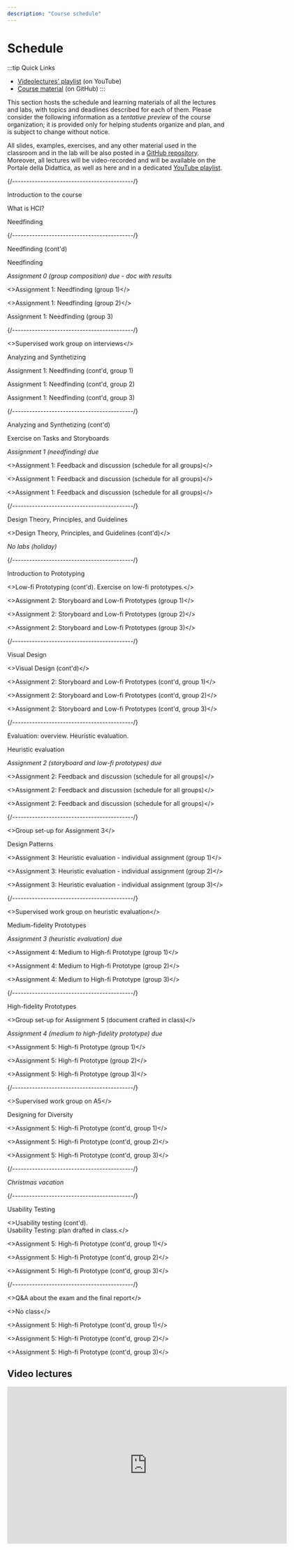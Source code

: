```yaml
---
description: "Course schedule"
---
```




# Schedule

:::tip Quick Links
* [Videolectures' playlist](https://www.youtube.com/playlist?list=PLs7DWGc_wmwRwGT5u9W9TKenphrJKtDss) (on YouTube)
* [Course material](https://github.com/polito-hci-2023/materials) (on GitHub)
:::

This section hosts the schedule and learning materials of all the lectures and labs, with topics and deadlines described for each of them. Please consider the following information as a _tentative preview_ of the course organization; it is provided only for helping students organize and plan, and is subject to change without notice.

All slides, examples, exercises, and any other material used in the classroom and in the lab will be also posted in a [GitHub repository](https://github.com/polito-hci-2023/materials). Moreover, all lectures will be video-recorded and will be available on the Portale della Didattica, as well as here and in a dedicated [YouTube playlist](https://www.youtube.com/playlist?list=PLs7DWGc_wmwRwGT5u9W9TKenphrJKtDss).

<LectureTable defaultTeacher="Luigi De Russis" defaultType="Lecture" showMaterial={false} language='EN'>

<LectureDivider topic='Week 01'/>{/*-------------------------------------------*/}

<LectureRow
    date="02/10/2023" time="14:30-16:00"
    video="https://youtu.be/S6_VuAk8taA"
    >
    <Link to="https://polito-hci-2023.github.io/materials/slides/00-intro.pdf" title="Course introduction slides in PDF">Introduction to the course</Link>
</LectureRow>

<LectureRow 
    date="03/10/2023" time="17:30-19:00"
    video="https://youtu.be/wWwFxNahoTA"
    >
    <Link to="https://polito-hci-2023.github.io/materials/slides/01-whatisHCI.pdf" title="Slides on introduction to HCI in PDF">What is HCI?</Link>
</LectureRow>

<LectureRow
    date="04/10/2023" time="13:00-14:30"
    video="https://youtu.be/9_OdwSfnElM"
    >
    <Link to="https://polito-hci-2023.github.io/materials/slides/02-needfinding.pdf" title="Needfinding slides in PDF">Needfinding</Link>
</LectureRow>

<LectureDivider topic='Week 02'/>{/*-------------------------------------------*/}

<LectureRow
    date="09/10/2023" time="14:30-16:00"
    video="https://youtu.be/wu4ASikBZZ8"
    >
    <span>Needfinding (cont'd)</span>
</LectureRow>

<LectureRow 
    date="10/10/2023" time="17:30-19:00" type="Exercise"
    video="https://youtu.be/uynZynu7EKE"
    >
    <Link to="https://polito-hci-2023.github.io/materials/slides/02b-needfinding-exercise.pdf" title="Exercise on needfinding">Needfinding</Link>
</LectureRow>

<LectureRow variant='success'
    date="10/10/2023" time="EOD" type="" teacher=""
    >
    <em>Assignment 0 (group composition) due - <Link to="https://docs.google.com/spreadsheets/d/1onS_mR75WWrs4NwDaIapE9KAfhRxd1jm8KXIem5h_nY" title="Groups-Themes match">doc with results</Link></em>
</LectureRow>

<LectureRow 
    date="11/10/2023" time="13:00-14:30" type="Lab" teacher="Alberto Monge Roffarello"
    >
    <><Link to="https://polito-hci-2023.github.io/materials/assignments/A1-needfinding.pdf" title="First assignment">Assignment 1: Needfinding</Link> (<Link to="https://docs.google.com/spreadsheets/d/1onS_mR75WWrs4NwDaIapE9KAfhRxd1jm8KXIem5h_nY" title="Groups-Themes match">group 1</Link>)</>
</LectureRow>

<LectureRow 
    date="11/10/2023" time="14:30-16:00" type="Lab" 
    >
    <><Link to="https://polito-hci-2023.github.io/materials/assignments/A1-needfinding.pdf" title="First assignment">Assignment 1: Needfinding</Link> (<Link to="https://docs.google.com/spreadsheets/d/1onS_mR75WWrs4NwDaIapE9KAfhRxd1jm8KXIem5h_nY" title="Groups-Themes match">group 2</Link>)</>
</LectureRow>

<LectureRow 
    date="11/10/2023" time="16:00-17:30" type="Lab" teacher="Tommaso Calò"
    ><Link to="https://polito-hci-2023.github.io/materials/assignments/A1-needfinding.pdf" title="First assignment">Assignment 1: Needfinding</Link> (<Link to="https://docs.google.com/spreadsheets/d/1onS_mR75WWrs4NwDaIapE9KAfhRxd1jm8KXIem5h_nY" title="Groups-Themes match">group 3</Link>)</LectureRow>

<LectureDivider topic='Week 03'/>{/*-------------------------------------------*/}

<LectureRow
    date="16/10/2023" time="14:30-16:00" type="Exercise"
    >
    <>Supervised work group on interviews</>
</LectureRow>

<LectureRow 
    date="17/10/2023" time="17:30-19:00"
    video="https://youtu.be/FAj3r1CTtkI"
    >
    <Link to="https://polito-hci-2023.github.io/materials/slides/03-analyzing.pdf" title="Task analysis, scenarios, and storyboards (PDF)">Analyzing and Synthetizing</Link>
</LectureRow>

<LectureRow 
    date="18/10/2023" time="13:00-14:30" type="Lab" teacher="Alberto Monge Roffarello"
    >Assignment 1: Needfinding (cont'd, group 1)</LectureRow>

<LectureRow 
    date="18/10/2023" time="14:30-16:00" type="Lab" teacher="Alberto Monge Roffarello"
    >Assignment 1: Needfinding (cont'd, group 2)</LectureRow>

<LectureRow 
    date="18/10/2023" time="16:00-17:30" type="Lab" teacher="Tommaso Calò"
    >Assignment 1: Needfinding (cont'd, group 3)</LectureRow>

<LectureDivider topic='Week 04'/>{/*-------------------------------------------*/}

<LectureRow
    date="23/10/2023" time="14:30-16:00"
    video="https://youtu.be/vpZgjmfiSPQ"
    >Analyzing and Synthetizing (cont'd)</LectureRow>

<LectureRow 
    date="24/10/2023" time="17:30-19:00" type="Exercise"
    video="https://youtu.be/OsPlTPsB2Oo"
    >
    <Link to="https://polito-hci-2023.github.io/materials/slides/03b-analyzing-exercise.pdf" title="Exercise on tasks and storyboards (PDF)">Exercise on Tasks and Storyboards</Link>
</LectureRow>

<LectureRow variant="success" date="24/10/2023" time="EOD" teacher="" type="">
    <em>Assignment 1 (needfinding) due</em>
</LectureRow>

<LectureRow 
    date="25/10/2023" time="13:00-14:30" type="Lab" teacher="All"
    >
    <>Assignment 1: Feedback and discussion (<Link to="https://docs.google.com/spreadsheets/d/1NngPG8eniNBA2pFE4qbOaYt1zSBjm6HF8UrwcEfHo_w" title="Schedule for the feedback session">schedule for all groups</Link>)</>
</LectureRow>

<LectureRow 
    date="25/10/2023" time="14:30-16:00" type="Lab" teacher="All"
    >
    <>Assignment 1: Feedback and discussion (<Link to="https://docs.google.com/spreadsheets/d/1NngPG8eniNBA2pFE4qbOaYt1zSBjm6HF8UrwcEfHo_w" title="Schedule for the feedback session">schedule for all groups</Link>)</>
</LectureRow>

<LectureRow 
    date="25/10/2023" time="16:00-17:30" type="Lab" teacher="All"
    >
    <>Assignment 1: Feedback and discussion (<Link to="https://docs.google.com/spreadsheets/d/1NngPG8eniNBA2pFE4qbOaYt1zSBjm6HF8UrwcEfHo_w" title="Schedule for the feedback session">schedule for all groups</Link>)</>
</LectureRow>

<LectureDivider topic='Week 05'/>{/*-------------------------------------------*/}

<LectureRow
    date="30/10/2023" time="14:30-16:00"
    video="https://youtu.be/q92i5Z-uiuI"
    >
    <Link to="https://polito-hci-2023.github.io/materials/slides/04-design-principles.pdf" title="Design theories, principles, and guidelines (PDF)">Design Theory, Principles, and Guidelines</Link>
</LectureRow>

<LectureRow 
    date="31/10/2023" time="17:30-19:00"
    video="https://youtu.be/X01UHPrYTAs"
    >
    <>Design Theory, Principles, and Guidelines (cont'd)</>
</LectureRow>

<LectureRow date="01/11/2023" variant="warning" type="" teacher=""
    >
    <em>No labs (holiday)</em>
</LectureRow>

<LectureDivider topic='Week 06'/>{/*-------------------------------------------*/}

<LectureRow
    date="06/11/2023" time="14:30-16:00"
    video="https://youtu.be/Fp8LKOxVI5s"
    >
    <Link to="https://polito-hci-2023.github.io/materials/slides/05-low-fi-prototypes.pdf" title="Prototyping">Introduction to Prototyping</Link>
</LectureRow>

<LectureRow 
    date="07/11/2023" time="17:30-19:00" type="Exercise"
    video="https://youtu.be/8ZqCF5ud4z4"
    >
    <>Low-fi Prototyping (cont'd). <Link to="https://polito-hci-2023.github.io/materials/slides/05b-low-fi-prototypes-exercise.pdf" title="Critique of low-fi prototypes">Exercise on low-fi prototypes</Link>.</>
</LectureRow>

<LectureRow 
    date="08/11/2023" time="13:00-14:30" type="Lab" teacher="Alberto Monge Roffarello"
    >
    <><Link to="https://polito-hci-2023.github.io/materials/assignments/A2-storyboard-paper-prototypes.pdf" title="Second assignment">Assignment 2: Storyboard and Low-fi Prototypes</Link> (group 1)</>
</LectureRow>

<LectureRow 
    date="08/11/2023" time="14:30-16:00" type="Lab" teacher="Luigi De Russis"
    >
    <><Link to="https://polito-hci-2023.github.io/materials/assignments/A2-storyboard-paper-prototypes.pdf" title="Second assignment">Assignment 2: Storyboard and Low-fi Prototypes</Link> (group 2)</>
</LectureRow>

<LectureRow 
    date="08/11/2023" time="16:00-17:30" type="Lab" teacher="Tommaso Calò"
    >
    <><Link to="https://polito-hci-2023.github.io/materials/assignments/A2-storyboard-paper-prototypes.pdf" title="Second assignment">Assignment 2: Storyboard and Low-fi Prototypes</Link> (group 3)</>
</LectureRow>

<LectureDivider topic='Week 07'/>{/*-------------------------------------------*/}

<LectureRow
    date="13/11/2023" time="14:30-16:00"
    video="https://youtu.be/R5C_xz_lZtA"
    >
    <Link to="https://polito-hci-2023.github.io/materials/slides/06-visualdesign.pdf" title="Visual design and navigation">Visual Design</Link>
</LectureRow>

<LectureRow 
    date="14/11/2023" time="17:30-19:00"
    video="https://youtu.be/JrBcXjsqmmo"
    >
    <>Visual Design (cont'd)</>
</LectureRow>

<LectureRow 
    date="15/11/2023" time="13:00-14:30" type="Lab" teacher="Alberto Monge Roffarello"
    >
    <>Assignment 2: Storyboard and Low-fi Prototypes (cont'd, group 1)</>
</LectureRow>

<LectureRow 
    date="15/11/2023" time="14:30-16:00" type="Lab" teacher="Luigi De Russis"
    >
    <>Assignment 2: Storyboard and Low-fi Prototypes (cont'd, group 2)</>
</LectureRow>

<LectureRow 
    date="15/11/2023" time="16:00-17:30" type="Lab" teacher="Tommaso Calò"
    >
    <>Assignment 2: Storyboard and Low-fi Prototypes (cont'd, group 3)</>
</LectureRow>

<LectureDivider topic='Week 08'/>{/*-------------------------------------------*/}

<LectureRow
    date="20/11/2023" time="14:30-16:00" 
    video="https://youtu.be/xQQ3f9DV5Lo"
    teacher="Alberto Monge Roffarello"
    >
    <Link to="https://polito-hci-2023.github.io/materials/slides/07-heuristic-evaluation.pdf" title="Evaluation: Introduction and Heuristics">Evaluation: overview. Heuristic evaluation.</Link>
</LectureRow>

<LectureRow 
    date="21/11/2023" time="17:30-19:00"
    video="https://youtu.be/PwfQyt2ASwo"
    type="Exercise" teacher="Alberto Monge Roffarello"
    >
    <Link to="https://polito-hci-2023.github.io/materials/slides/07b-heuristic-evaluation-exercise.pdf" title="Exercise on Heuristic Evaluation">Heuristic evaluation</Link>
</LectureRow>

<LectureRow variant="success" date="21/11/2023" time="EOD" teacher="" type="">
    <em>Assignment 2 (storyboard and low-fi prototypes) due</em>
</LectureRow>

<LectureRow 
    date="22/11/2023" time="13:00-14:30" type="Lab" teacher="All"
    >
    <>Assignment 2: Feedback and discussion (<Link to="https://docs.google.com/spreadsheets/d/1W5maJ0hBiGLfgS_EttpQQM7CYw0moe1t9BIubdS7o5Y">schedule for all groups</Link>)</>
</LectureRow>

<LectureRow 
    date="22/11/2023" time="14:30-16:00" type="Lab" teacher="All"
    >
    <>Assignment 2: Feedback and discussion (<Link to="https://docs.google.com/spreadsheets/d/1W5maJ0hBiGLfgS_EttpQQM7CYw0moe1t9BIubdS7o5Y">schedule for all groups</Link>)</>
</LectureRow>

<LectureRow 
    date="22/11/2023" time="16:00-17:30" type="Lab" teacher="All"
    >
    <>Assignment 2: Feedback and discussion (<Link to="https://docs.google.com/spreadsheets/d/1W5maJ0hBiGLfgS_EttpQQM7CYw0moe1t9BIubdS7o5Y">schedule for all groups</Link>)</>
</LectureRow>

<LectureDivider topic='Week 09'/>{/*-------------------------------------------*/}

<LectureRow
    date="27/11/2023" time="14:30-16:00" type="Exercise" teacher="Alberto Monge Roffarello"
    >
    <>Group set-up for Assignment 3</>
</LectureRow>

<LectureRow 
    date="28/11/2023" time="17:30-19:00" teacher="Alberto Monge Roffarello"
    video="https://youtu.be/KWKWM-7V8to"
    >
    <Link to="https://polito-hci-2023.github.io/materials/slides/08-design-patterns.pdf" title="Design Patterns">Design Patterns</Link>
</LectureRow>

<LectureRow 
    date="29/11/2023" time="13:00-14:30" type="Lab" teacher="Alberto Monge Roffarello"
    >
    <><Link to="https://polito-hci-2023.github.io/materials/assignments/A3-heuristic-evaluation.pdf" title="Third assignment">Assignment 3: Heuristic evaluation - individual assignment</Link> (group 1)</>
</LectureRow>

<LectureRow 
    date="29/11/2023" time="14:30-16:00" type="Lab" teacher="Alberto Monge Roffarello"
    >
    <><Link to="https://polito-hci-2023.github.io/materials/assignments/A3-heuristic-evaluation.pdf" title="Third assignment">Assignment 3: Heuristic evaluation - individual assignment</Link> (group 2)</>
</LectureRow>

<LectureRow 
    date="29/11/2023" time="16:00-17:30" type="Lab" teacher="Tommaso Calò"
    >
    <><Link to="https://polito-hci-2023.github.io/materials/assignments/A3-heuristic-evaluation.pdf" title="Third assignment">Assignment 3: Heuristic evaluation - individual assignment</Link> (group 3)</>
</LectureRow>

<LectureDivider topic='Week 10'/>{/*-------------------------------------------*/}

<LectureRow
    date="04/12/2023" time="14:30-16:00" type="Exercise" teacher="Tommaso Calò"
    >
    <>Supervised work group on heuristic evaluation</>
</LectureRow>

<LectureRow 
    date="05/12/2023" time="17:30-19:00" teacher="Alberto Monge Roffarello"
    video="https://youtu.be/Zv-fkhRltIw"
    >
      <Link to="https://polito-hci-2023.github.io/materials/slides/09-mid-fi-prototypes.pdf" title="Medium fidelity prototypes">Medium-fidelity Prototypes</Link>
</LectureRow>

<LectureRow variant="success" date="05/12/2023" time="EOD" teacher="" type="">
    <em>Assignment 3 (heuristic evaluation) due</em>
</LectureRow>

<LectureRow 
    date="06/12/2023" time="13:00-14:30" type="Lab" teacher="Alberto Monge Roffarello"
    >
    <><Link to="https://polito-hci-2023.github.io/materials/assignments/A4-mid-to-hi-fidelity.pdf" title="Fourth assignment">Assignment 4: Medium to High-fi Prototype</Link> (group 1)</>
</LectureRow>

<LectureRow 
    date="06/12/2023" time="14:30-16:00" type="Lab" teacher="Alberto Monge Roffarello"
    >
    <><Link to="https://polito-hci-2023.github.io/materials/assignments/A4-mid-to-hi-fidelity.pdf" title="Fourth assignment">Assignment 4: Medium to High-fi Prototype</Link> (group 2)</>
</LectureRow>

<LectureRow 
    date="06/12/2023" time="16:00-17:30" type="Lab" teacher="Tommaso Calò"
    >
    <><Link to="https://polito-hci-2023.github.io/materials/assignments/A4-mid-to-hi-fidelity.pdf" title="Fourth assignment">Assignment 4: Medium to High-fi Prototype</Link> (group 3)</>
</LectureRow>

<LectureDivider topic='Week 11'/>{/*-------------------------------------------*/}

<LectureRow
    date="11/12/2023" time="14:30-16:00"
    video="https://youtu.be/4u3bjH1CQ_U"
    >
     <Link to="https://polito-hci-2023.github.io/materials/slides/10-hi-fi-prototypes.pdf" title="High fidelity prototypes">High-fidelity Prototypes</Link>
</LectureRow>

<LectureRow 
    date="12/12/2023" time="17:30-19:00" type="Exercise"
    >
    <>Group set-up for Assignment 5 (<Link to="https://polito-hci-2023.github.io/materials/slides/10a-tech-choices.pdf" title="Options for implementing the hi-fi prototypes">document crafted in class</Link>)</>
</LectureRow>

<LectureRow variant="success" date="12/12/2023" time="EOD" teacher="" type="">
    <em>Assignment 4 (medium to high-fidelity prototype) due</em>
</LectureRow>

<LectureRow 
    date="13/12/2023" time="13:00-14:30" type="Lab" teacher="Alberto Monge Roffarello"
    >
    <><Link to="https://polito-hci-2023.github.io/materials/assignments/A5-high-fidelity-prototype.pdf" title="Fifth assignment">Assignment 5: High-fi Prototype</Link> (group 1)</>
</LectureRow>

<LectureRow 
    date="13/12/2023" time="14:30-16:00" type="Lab"
    >
    <><Link to="https://polito-hci-2023.github.io/materials/assignments/A5-high-fidelity-prototype.pdf" title="Fifth assignment">Assignment 5: High-fi Prototype</Link> (group 2)</>
</LectureRow>

<LectureRow 
    date="13/12/2023" time="16:00-17:30" type="Lab" teacher="Tommaso Calò"
    >
    <><Link to="https://polito-hci-2023.github.io/materials/assignments/A5-high-fidelity-prototype.pdf" title="Fifth assignment">Assignment 5: High-fi Prototype</Link> (group 3)</>
</LectureRow>

<LectureDivider topic='Week 12'/>{/*-------------------------------------------*/}

<LectureRow
    date="18/12/2023" time="14:30-16:00" teacher="Alberto Monge Roffarello"
    >
    <>Supervised work group on A5</>
</LectureRow>

<LectureRow 
    date="19/12/2023" time="17:30-19:00"
    video="https://youtu.be/o7P2PCKzous"
    >
    <Link to="https://polito-hci-2023.github.io/materials/slides/11-designing-diversity.pdf" title="Inclusive and universal design">Designing for Diversity</Link>
</LectureRow>

<LectureRow 
    date="20/12/2023" time="13:00-14:30" type="Lab" teacher="Alberto Monge Roffarello"
    >
    <>Assignment 5: High-fi Prototype (cont'd, group 1)</>
</LectureRow>

<LectureRow 
    date="20/12/2023" time="14:30-16:00" type="Lab"
    >
    <>Assignment 5: High-fi Prototype (cont'd, group 2)</>
</LectureRow>

<LectureRow 
    date="20/12/2023" time="16:00-17:30" type="Lab" teacher="Tommaso Calò"
    >
    <>Assignment 5: High-fi Prototype (cont'd, group 3)</>
</LectureRow>

<LectureDivider />{/*-------------------------------------------*/}

<LectureRow variant="warning" teacher="" type="">
    <em>Christmas vacation</em>
</LectureRow>

<LectureDivider topic='Week 13'/>{/*-------------------------------------------*/}

<LectureRow
    date="08/01/2024" time="14:30-16:00"
    video="https://youtu.be/RJVLImKrppo"
    >
    <Link to="https://polito-hci-2023.github.io/materials/slides/12-usability-testing.pdf" title="Usability testing">Usability Testing</Link>
</LectureRow>

<LectureRow 
    date="09/01/2024" time="17:30-19:00" type="Exercise"
    video="https://youtu.be/ZKFLg4l8ri8"
    >
    <>Usability testing (cont'd).<br/>
    <Link to="https://docs.google.com/document/d/1vaZ7w1Wg_fuDEifT1zvaNIvlYqwuEm8zlDdVva7v_lo" title="Usability plan drafted in class">Usability Testing: plan drafted in class.</Link></>
</LectureRow>

<LectureRow 
    date="10/01/2024" time="13:00-14:30" type="Lab" teacher="Luigi De Russis"
    >
    <>Assignment 5: High-fi Prototype (cont'd, group 1)</>
</LectureRow>

<LectureRow 
    date="10/01/2024" time="14:30-16:00" type="Lab"
    >
    <>Assignment 5: High-fi Prototype (cont'd, group 2)</>
</LectureRow>

<LectureRow 
    date="10/01/2024" time="16:00-17:30" type="Lab" teacher="Tommaso Calò"
    >
    <>Assignment 5: High-fi Prototype (cont'd, group 3)</>
</LectureRow>

<LectureDivider topic='Week 14'/>{/*-------------------------------------------*/}

<LectureRow
    date="15/01/2024" time="14:30-16:00"
    video="https://youtu.be/E44_WZvMieY"
    >
    <>Q&A about the exam and the final report</>
</LectureRow>

<LectureRow 
    date="16/01/2024" time="17:30-19:00" type="" variant="warning" teacher=""
    >
    <>No class</>
</LectureRow>

<LectureRow 
    date="17/01/2024" time="13:00-14:30" type="Lab"
    >
    <>Assignment 5: High-fi Prototype (cont'd, group 1)</>
</LectureRow>

<LectureRow 
    date="17/01/2024" time="14:30-16:00" type="Lab"
    >
    <>Assignment 5: High-fi Prototype (cont'd, group 2)</>
</LectureRow>

<LectureRow 
    date="17/01/2024" time="16:00-17:30" type="Lab" teacher="Tommaso Calò"
    >
    <>Assignment 5: High-fi Prototype (cont'd, group 3)</>
</LectureRow>

</LectureTable>

## Video lectures
<iframe width="640" height="360" src="https://www.youtube-nocookie.com/embed/videoseries?si=5A1NPTqfKzq99Xnv&amp;list=PLs7DWGc_wmwRwGT5u9W9TKenphrJKtDss" title="YouTube video player" frameborder="0" allow="accelerometer; autoplay; clipboard-write; encrypted-media; gyroscope; picture-in-picture; web-share" allowfullscreen></iframe>


